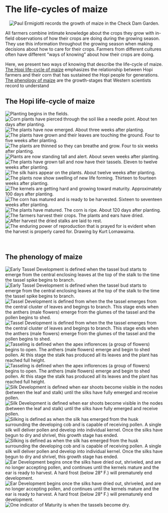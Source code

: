 # The life-cycles of maize
<div style="text-align: center;">
<img src="./images/chapter_3_header.jpg" alt="Paul Ermigiotti records the growth of maize in the Check Dam Garden."/>
</div>


All farmers combine intimate knowledge about the crops they grow with in-field observations of how their crops are doing during the growing season. They use this information throughout the growing season when making decisions about how to care for their crops. Farmers from different cultures often have different "ways of knowing" about how their crops are doing.

Here, we present two ways of knowing that describe the life-cycle of maize. [The Hopi life-cycle of maize] emphasizes the relationship between Hopi farmers and their corn that has sustained the Hopi people for generations. [The phenology of maize] are the growth-stages that Western scientists record to understand 

## The Hopi life-cycle of maize

<div class="carousel">
![Planting begins in the fields.](./images/hopi_growth/1_nawantota.jpg)
![Corn plants have pierced through the soil like a needle point. About ten days after planting.](./images/hopi_growth/2_motskuyvaya.jpg)
![The plants have now emerged. About three weeks after planting.](./images/hopi_growth/3_kuyvaya.jpg)
![The plants have grown and their leaves are touching the ground.	Four to five weeks after planting.](./images/hopi_growth/4_matyaltoti.jpg)
![The plants are thinned so they can breathe and grow. Four to six weeks after planting.](./images/hopi_growth/5_tsaatsatota.jpg)
![Plants are now standing tall and alert.	About  seven weeks after planting.](./images/hopi_growth/6_hongva.jpg)
![The plants have grown tall and now have their tassels. Eleven to twelve weeks after planting.](./images/hopi_growth/7_taalakuyvaya.jpg)
![The silk hairs appear on the plants. About twelve weeks after planting.](./images/hopi_growth/8_yowihayiltoti.jpg)
![The plants now show swelling of new life forming. Thirteen to fourteen weeks after planting.](./images/hopi_growth/9_piikyavaya.jpg)
![The kernels are getting hard and growing toward maturity.	Approximately 100 days after planting.](./images/hopi_growth/10_sikyatspuvaya.jpg)
![The corn has matured and is ready to be  harvested. Sixteen to seventeen weeks after planting.](./images/hopi_growth/11_nuvawvaya.jpg)
![The plants have matured. The corn is ripe. About 120 days after planting.](./images/hopi_growth/12_tuksiya.jpg)
![The farmers harvest their crops. The plants and ears have dried.](./images/hopi_growth/13_hoqya.jpg)
![After harvest the dried stalks are laid to rest.](./images/hopi_growth/14_qatungwuyamu_waomnaya.jpg)
![The enduring power of reproduction that is prayed for is evident when the harvest is properly cared for. Drawing by Kurt Lomawaima.](./images/hopi_growth/15_naakya.jpg)
</div>

<div class="carcaption">
<p class="caption">&nbsp;</p>
</div>

## The phenology of maize

<div class="carousel">
![**Early Tassel Development** is defined when the tassel bud starts to emerge from the central enclosing leaves at the top of the stalk to the time the tassel spike begins to branch.](./images/growth/1_early_tassel_development.jpg)
![**Early Tassel Development** is defined when the tassel bud starts to emerge from the central enclosing leaves at the top of the stalk to the time the tassel spike begins to branch.](./images/growth/2_early_tassel_development.jpg)
![**Tassel Development** is defined from when the the tassel emerges from the central cluster of leaves and begings to branch. This stage ends when the anthers (male flowers) emerge from the glumes of the tassel and the pollen begins to shed.](./images/growth/3_tassel_development.jpg)
![**Tassel Development** is defined from when the the tassel emerges from the central cluster of leaves and begings to branch. This stage ends when the anthers (male flowers) emerge from the glumes of the tassel and the pollen begins to shed.](./images/growth/4_tassel_development.jpg)
![**Tasseling** is defined when the apex inflorences (a group of flowers) begins to open. The anthers (male flowers) emerge and begin to shed pollen. At this stage the stalk has produced all its leaves and the plant has reached full height.](./images/growth/5_tasseling.jpg)
![**Tasseling** is defined when the apex inflorences (a group of flowers) begins to open. The anthers (male flowers) emerge and begin to shed pollen. At this stage the stalk has produced all its leaves and the plant has reached full height.](./images/growth/6_tasseling.jpg)
![**Silk Development** is defined when ear shoots become visible in the nodes (between the leaf and stalk) until the silks have fully emerged and receive pollen.](./images/growth/7_silk_development.jpg)
![**Silk Development** is defined when ear shoots become visible in the nodes (between the leaf and stalk) until the silks have fully emerged and receive pollen.](./images/growth/8_silk_development.jpg)
![**Silking** is defined as when the silk has emerged from the husk surrounding the developing cob and is capable of receiving pollen. A single silk will deliver pollen and develop into individual kernel. Once the silks have begun to dry and shrivel, this growth stage has ended.](./images/growth/9_silking.jpg)
![**Silking** is defined as when the silk has emerged from the husk surrounding the developing cob and is capable of receiving pollen. A single silk will deliver pollen and develop into individual kernel. Once the silks have begun to dry and shrivel, this growth stage has ended.](./images/growth/10_silking.jpg)
![**Ear Development** begins once the silks have dried out, shriveled, and are no longer accepting pollen, and continues until the kernels mature and the ear is ready to harvest. A hard frost (below 28° F.) will prematurely end development.](./images/growth/11_ear_development.jpg)
![**Ear Development** begins once the silks have dried out, shriveled, and are no longer accepting pollen, and continues until the kernels mature and the ear is ready to harvest. A hard frost (below 28° F.) will prematurely end development.](./images/growth/12_ear_development.jpg)
![One indicator of **Maturity** is when the tassels become dry.](./images/growth/13_maturity.jpg)

</div>

<div class="carcaption">
<p class="caption">&nbsp;</p>
</div>

